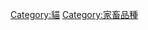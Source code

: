 {{Catnav|頁面分類|人类社会|生活|愛好|宠物|貓}}
{{Other uses
|subject=[[貓品種|貓品種]]
|other=不同種類的貓
|Category:貓種類
}}
{{Commonscat|Cat breeds}}

[[Category:貓|Category:貓]]
[[Category:家畜品種|Category:家畜品種]]